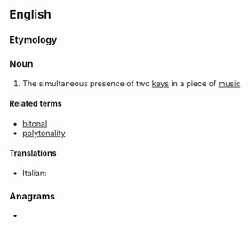 ==English==

===Etymology===
{{suffix|en|bitonal|ity}}

===Noun===
{{en-noun|-}}

# {{lb|en|music}} The simultaneous presence of two [[key]]s in a piece of [[music]]

====Related terms====
* [[bitonal]]
* [[polytonality]]

====Translations====
{{trans-top|bitonality}}
* Italian: {{t|it|bitonalità|f}}
{{trans-mid}}
{{trans-bottom}}

===Anagrams===
* {{anagrams|en|notability}}